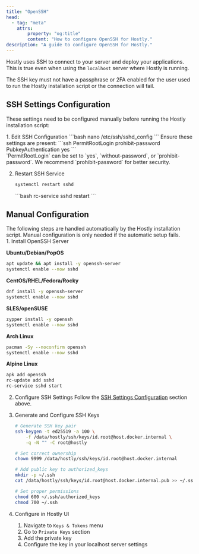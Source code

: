 ```yaml
---
title: "OpenSSH"
head:
  - tag: "meta"
    attrs:
        property: "og:title"
        content: "How to configure OpenSSH for Hostly."
description: "A guide to configure OpenSSH for Hostly."
---
```



Hostly uses SSH to connect to your server and deploy your applications. This is true even when using the `localhost` server where Hostly is running.

<Aside type="caution">
  The SSH key must not have a passphrase or 2FA enabled for the user used to run the Hostly installation script or the connection will fail.
</Aside>

## SSH Settings Configuration

These settings need to be configured manually before running the Hostly installation script:

<Steps>
1. Edit SSH Configuration
   ```bash
   nano /etc/ssh/sshd_config
   ```
   Ensure these settings are present:
   ```ssh
   PermitRootLogin prohibit-password
   PubkeyAuthentication yes
   ```
   <Aside type="note">
   `PermitRootLogin` can be set to `yes`, `without-password`, or `prohibit-password`. We recommend `prohibit-password` for better security.
   </Aside>

2. Restart SSH Service
   <Tabs>
     <TabItem label="SystemD">
     ```bash
     systemctl restart sshd
     ```
     </TabItem>
     <TabItem label="OpenRC">
     ```bash
     rc-service sshd restart
     ```
     </TabItem>
   </Tabs>
</Steps>

## Manual Configuration

<Aside type="note">
The following steps are handled automatically by the Hostly installation script. Manual configuration is only needed if the automatic setup fails.
</Aside>

<Steps>
1. Install OpenSSH Server

   **Ubuntu/Debian/PopOS**
   ```bash
   apt update && apt install -y openssh-server
   systemctl enable --now sshd
   ```

   **CentOS/RHEL/Fedora/Rocky**
   ```bash
   dnf install -y openssh-server
   systemctl enable --now sshd
   ```

   **SLES/openSUSE**
   ```bash
   zypper install -y openssh
   systemctl enable --now sshd
   ```

   **Arch Linux**
   ```bash
   pacman -Sy --noconfirm openssh
   systemctl enable --now sshd
   ```

   **Alpine Linux**
   ```bash
   apk add openssh
   rc-update add sshd
   rc-service sshd start
   ```

2. Configure SSH Settings
   Follow the [SSH Settings Configuration](#ssh-settings-configuration) section above.

3. Generate and Configure SSH Keys
   ```bash
   # Generate SSH key pair
   ssh-keygen -t ed25519 -a 100 \
       -f /data/hostly/ssh/keys/id.root@host.docker.internal \
       -q -N "" -C root@hostly

   # Set correct ownership
   chown 9999 /data/hostly/ssh/keys/id.root@host.docker.internal

   # Add public key to authorized_keys
   mkdir -p ~/.ssh
   cat /data/hostly/ssh/keys/id.root@host.docker.internal.pub >> ~/.ssh/authorized_keys

   # Set proper permissions
   chmod 600 ~/.ssh/authorized_keys
   chmod 700 ~/.ssh
   ```

4. Configure in Hostly UI
   1. Navigate to `Keys & Tokens` menu
   2. Go to `Private Keys` section
   3. Add the private key
   4. Configure the key in your localhost server settings
</Steps>
